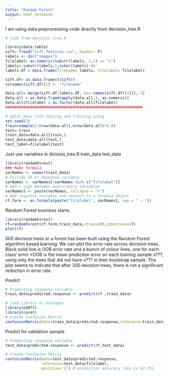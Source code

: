 ```yaml
---
title: "Random Forest"
output: html_notebook
---
```

I am using data preprocessing code directly from decision_tree.R
```r
# code from decision_tree.R

library(data.table)
sift= fread("sift_features.csv", header= F)
labels <- dir("images")
filelabel= as.numeric(substr(labels, 1,1) == "c")
labels= substr(labels,1,nchar(labels)-4)
labels.df = data.frame(filename= labels, filelabel= filelabel)

sift.df= as.data.frame(t(sift))
colnames(sift.df)[1] <- "filename"

data.all= merge(sift.df,labels.df, by= names(sift.df)[1])[,-1]
data.all = as.data.frame(apply(data.all,2, as.numeric))
data.all$filelabel = as.factor(data.all$filelabel)
#############################################################

# Split data into testing and training using 
set.seed(2)
train=sample(1:nrow(data.all),nrow(data.all)*0.8)
test=-train
train_data=data.all[train,]
test_data=data.all[test,]
test_label=filelabel[test]
```

Just use variables in dicision_tree.R
train_data
test_data

```r
library(randomForest)
### Make formula
varNames <- names(train_data)
# Exclude ID or Response variable
varNames <- varNames[!varNames %in% c("filelabel")]
# add + sign between exploratory variables
varNames1 <- paste(varNames, collapse = "+")
# Add response variable and convert to a formula object
rf.form <- as.formula(paste("filelabel", varNames1, sep = " ~ "))
```


Random Forest business starts.
```r
library(randomForest)
rf=randomForest(rf.form,train_data,ntree=500,importance=T)
plot(rf)
```
500 decision trees or a forest has been built using the Random Forest algorithm based learning. We can plot the error rate across decision trees. Black solid line is OOB error rate and a bunch of colour lines, one for each class' error
*OOB is the mean prediction error on each training sample x???, using only the trees that did not have x??? in their bootstrap sample. The plot seems to indicate that after 300 decision trees, there is not a significant reduction in error rate.


Predict
```r
# Predicting response variable
train_data$predicted.response <- predict(rf ,train_data)

# Load Library or packages
library(e1071)
library(caret)
# Create Confusion Matrix
confusionMatrix(data=train_data$predicted.response,reference=train_data$filelabel,positive='1')
```

Predict for validation sample
```r
# Predicting response variable
test_data$predicted.response <- predict(rf,test_data)

# Create Confusion Matrix
confusionMatrix(data=test_data$predicted.response,
                reference=test_data$filelabel,
                positive='1') # prediction accuracy rate is 62.75%

```





